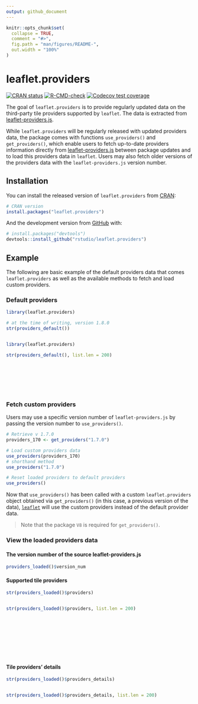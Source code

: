 ```yaml
---
output: github_document
---
```


<!-- README.md is generated from README.Rmd. Please edit that file -->

```r
knitr::opts_chunk$set(
  collapse = TRUE,
  comment = "#>",
  fig.path = "man/figures/README-",
  out.width = "100%"
)
```
# leaflet.providers

<!-- badges: start -->
[![CRAN status](https://www.r-pkg.org/badges/version/leaflet.providers)](https://CRAN.R-project.org/package=leaflet.providers)
[![R-CMD-check](https://github.com/rstudio/leaflet.providers/workflows/R-CMD-check/badge.svg)](https://github.com/rstudio/leaflet.providers/actions)
[![Codecov test coverage](https://codecov.io/gh/rstudio/leaflet.providers/branch/main/graph/badge.svg)](https://codecov.io/gh/rstudio/leaflet.providers?branch=main)

<!-- badges: end -->

The goal of `leaflet.providers` is to provide regularly updated data on the third-party tile providers supported by `leaflet`. The data is extracted from [leaflet-providers.js](https://github.com/leaflet-extras/leaflet-providers).

While `leaflet.providers` will be regularly released with updated providers data, the package comes with functions `use_providers()` and `get_providers()`, which enable users to fetch up-to-date providers information directly from [leaflet-providers.js](https://github.com/leaflet-extras/leaflet-providers) between package updates and to load this providers data in `leaflet`. Users may also fetch older versions of the providers data with the `leaflet-providers.js` version number.

## Installation

You can install the released version of `leaflet.providers` from [CRAN](https://CRAN.R-project.org):

``` r
# CRAN version
install.packages("leaflet.providers")
```

And the development version from [GitHub](https://github.com/) with:

``` r
# install.packages("devtools")
devtools::install_github("rstudio/leaflet.providers")
```

## Example

The following are basic example of the default providers data that comes `leaflet.providers` as well as the available methods to fetch and load custom providers.

### Default providers

```r
library(leaflet.providers)

# at the time of writing, version 1.8.0
str(providers_default())
```

<div style = "height:150px; overflow-y: scroll;">

```r
library(leaflet.providers)

str(providers_default(), list.len = 200)
```

</div>

### Fetch custom providers

Users may use a specific version number of `leaflet-providers.js` by passing the version number to `use_providers()`.

```r
# Retrieve v 1.7.0
providers_170 <- get_providers("1.7.0")

# Load custom providers data
use_providers(providers_170)
# shorthand method
use_providers("1.7.0")

# Reset loaded providers to default providers
use_providers()
```

Now that `use_providers()` has been called with a custom `leaflet.providers` object obtained via `get_providers()` (in this case, a previous version of the data), [`leaflet`](http://rstudio.github.io/leaflet) will use the custom providers instead of the default provider data.

> Note that the package `V8` is required for `get_providers()`.

### View the loaded providers data

#### The version number of the source leaflet-providers.js

```r
providers_loaded()$version_num
```

#### Supported tile providers

```r
str(providers_loaded()$providers)
```

<div style = "height:150px; overflow-y: scroll;">

```r
str(providers_loaded()$providers, list.len = 200)
```

</div>

#### Tile providers' details

```r
str(providers_loaded()$providers_details)
```

<div style = "height:150px; overflow-y: scroll;">

```r
str(providers_loaded()$providers_details, list.len = 200)
```

</div>
